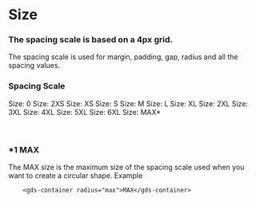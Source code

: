 
<Meta title="Style/Spacing" />

# Size

### The spacing scale is based on a 4px grid. 

The spacing scale is used for margin, padding, gap, radius and all the spacing values.

### Spacing Scale
<gds-container display="flex" direction="column" gap="s">
    <gds-container display="flex" gap="2xl" align="center" padding="s l" >
        <gds-text>Size: 0</gds-text>
        <gds-container width="var(--gds-sys-space-spacer-0)"  height="40px" background="currentColor"></gds-container>
    </gds-container>
    <gds-container display="flex" gap="2xl" align="center" padding="s l" >
        <gds-text>Size: 2XS</gds-text>
        <gds-container width="var(--gds-sys-space-spacer-2xs)"  height="40px" background="currentColor"></gds-container>
    </gds-container> 
    <gds-container display="flex" gap="2xl" align="center" padding="s l" >
        <gds-text>Size: XS</gds-text>
        <gds-container width="var(--gds-sys-space-spacer-xs)"  height="40px" background="currentColor"></gds-container>
    </gds-container> 
    <gds-container display="flex" gap="2xl" align="center" padding="s l" >
        <gds-text>Size: S</gds-text>
        <gds-container width="var(--gds-sys-space-spacer-s)"  height="40px" background="currentColor"></gds-container>
    </gds-container> 
    <gds-container display="flex" gap="2xl" align="center" padding="s l" >
        <gds-text>Size: M</gds-text>
        <gds-container width="var(--gds-sys-space-spacer-m)"  height="40px" background="currentColor"></gds-container>
    </gds-container> 
    <gds-container display="flex" gap="2xl" align="center" padding="s l" >
        <gds-text>Size: L</gds-text>
        <gds-container width="var(--gds-sys-space-spacer-l)"  height="40px" background="currentColor"></gds-container>
    </gds-container> 
    <gds-container display="flex" gap="2xl" align="center" padding="s l" >
        <gds-text>Size: XL</gds-text>
        <gds-container width="var(--gds-sys-space-spacer-xl)"  height="40px" background="currentColor"></gds-container>
    </gds-container> 
    <gds-container display="flex" gap="2xl" align="center" padding="s l" >
        <gds-text>Size: 2XL</gds-text>
        <gds-container width="var(--gds-sys-space-spacer-2xl)"  height="40px" background="currentColor"></gds-container>
    </gds-container> 
    <gds-container display="flex" gap="2xl" align="center" padding="s l" >
        <gds-text>Size: 3XL</gds-text>
        <gds-container width="var(--gds-sys-space-spacer-3xl)"  height="40px" background="currentColor"></gds-container>
    </gds-container> 
    <gds-container display="flex" gap="2xl" align="center" padding="s l" >
        <gds-text>Size: 4XL</gds-text>
        <gds-container width="var(--gds-sys-space-spacer-4xl)"  height="40px" background="currentColor"></gds-container>
    </gds-container> 
    <gds-container display="flex" gap="2xl" align="center" padding="s l" >
        <gds-text>Size: 5XL</gds-text>
        <gds-container width="var(--gds-sys-space-spacer-5xl)"  height="40px" background="currentColor"></gds-container>
    </gds-container> 
    <gds-container display="flex" gap="2xl" align="center" padding="s l" >
        <gds-text>Size: 6XL</gds-text>
        <gds-container width="var(--gds-sys-space-spacer-6xl)"  height="40px" background="currentColor"></gds-container>
    </gds-container> 
    <gds-container display="flex" gap="2xl" align="center" padding="s l" >
        <gds-text>Size: MAX*</gds-text>
        <gds-container width="var(--gds-sys-space-spacer-6xl)"  height="40px" background="currentColor"></gds-container>
    </gds-container> 
</gds-container>
 

 <br />
 <br />
 <br />

 ### *1 MAX  
 The MAX size is the maximum size of the spacing scale used when you want to create a circular shape.
 Example 

```
    <gds-container radius="max">MAX</gds-container>
```
